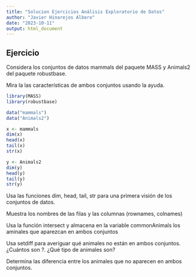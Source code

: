 ```yaml
---
title: "Solucion Ejercicios Análisis Exploratorio de Datos"
author: "Javier Hinarejos Albero"
date: "2023-10-11"
output: html_document
---
```

## Ejercicio 
Considera los conjuntos de datos mammals del paquete MASS y Animals2 del paquete robustbase.

Mira la las características de ambos conjuntos usando la ayuda.

```r
library(MASS)
library(robustbase)
```

```r
data("mammals")
data("Animals2")
```
```r
x <- mammals
dim(x)
head(x)
tail(x)
str(x)
```
```r
y <- Animals2
dim(y)
head(y)
tail(y)
str(y)
```




Usa las funciones dim, head, tail, str para una primera visión de los conjuntos de datos.

Muestra los nombres de las filas y las columnas (rownames, colnames)

Usa la función intersect y almacena en la variable commonAnimals los aminales que aparezcan en ambos conjuntos

Usa setdiff para averiguar qué animales no están en ambos conjuntos. ¿Cuántos son ?. ¿Qué tipo de animales son?

Determina las diferencia entre los animales que no aparecen en ambos conjuntos.
```r

```

